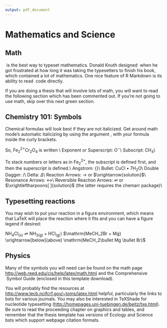 ```yaml
---
output: pdf_document
---
```


# Mathematics and Science

## Math

\TeX\ is the best way to typeset mathematics. Donald Knuth designed \TeX\ when he got frustrated at how long it was taking the typesetters to finish his book, which contained a lot of mathematics.  One nice feature of R Markdown is its ability to read \LaTeX\ code directly.

If you are doing a thesis that will involve lots of math, you will want to read the following section which has been commented out. If you're not going to use math, skip over this next green section.

<!--
% MATH and PHYSICS majors: Uncomment the following section
	$$\sum_{j=1}^n (\delta\theta_j)^2 \leq {{\beta_i^2}\over{\delta_i^2 + \rho_i^2}}
\left[ 2\rho_i^2 + {\delta_i^2\beta_i^2\over{\delta_i^2 + \rho_i^2}} \right] \equiv \omega_i^2
$$

From Informational Dynamics, we have the following (Dave Braden):

After {\it n} such encounters the posterior density for $\theta$ is

$$
\pi(\theta|X_1< y_1,\dots,X_n<y_n) \varpropto \pi(\theta) \prod_{i=1}^n\int_{-\infty}^{y_i}
   \exp\left(-{(x-\theta)^2\over{2\sigma^2}}\right)\ dx
$$

Another equation:

$$\det\left|\,\begin{matrix}%
c_0&c_1\hfill&c_2\hfill&\ldots&c_n\hfill\cr
c_1&c_2\hfill&c_3\hfill&\ldots&c_{n+1}\hfill\cr
c_2&c_3\hfill&c_4\hfill&\ldots&c_{n+2}\hfill\cr
\,\vdots\hfill&\,\vdots\hfill&
  \,\vdots\hfill&&\,\vdots\hfill\cr
c_n&c_{n+1}\hfill&c_{n+2}\hfill&\ldots&c_{2n}\hfill\cr
\end{matrix}\right|>0$$


Lapidus and Pindar, Numerical Solution of Partial Differential Equations in Science and
Engineering.  Page 54

$$
\int_t\left\{\sum_{j=1}^3 T_j \left({d\phi_j\over dt}+k\phi_j\right)-kT_e\right\}w_i(t)\ dt=0,
   \qquad\quad i=1,2,3.
$$

L\&P  Galerkin method weighting functions.  Page 55

$$
\sum_{j=1}^3 T_j\int_0^1\left\{{d\phi_j\over dt} + k\phi_j\right\} \phi_i\ dt
   = \int_{0}^1k\,T_e\phi_idt, \qquad i=1,2,3 $$

Another L\&P (p145)

$$
\int_{-1}^1\!\int_{-1}^1\!\int_{-1}^1 f\big(\xi,\eta,\zeta\big)
   = \sum_{k=1}^n\sum_{j=1}^n\sum_{i=1}^n w_i w_j w_k f\big( \xi,\eta,\zeta\big).
$$

Another L\&P (p126)

$$
\int_{A_e} (\,\cdot\,) dx dy = \int_{-1}^1\!\int_{-1}^1 (\,\cdot\,) \det[J] d\xi d\eta.
$$
-->

## Chemistry 101: Symbols

Chemical formulas will look best if they are not italicized. Get around math mode's automatic italicizing by using the argument \verb=$\mathrm{formula here}$=, with your formula inside the curly brackets.

So, $\mathrm{Fe_2^{2+}Cr_2O_4}$ is written \verb=$\mathrm{Fe_2^{2+}Cr_2O_4}$=\\
Exponent or Superscript: O$^{-}$\\
Subscript: CH$_{4}$\\

To stack numbers or letters as in $\mathrm{Fe_2^{2+}}$, the subscript is defined first, and then the superscript is defined.\\
Angstrom: {\AA}\\
Bullet: CuCl $\bullet$ 7H${_2}$O\\
Double Dagger: \ddag \/\\
Delta: $\Delta$\\
Reaction Arrows: $\longrightarrow$ or  $\xrightarrow{solution}$\\
Resonance Arrows: $\leftrightarrow$\\
Reversible Reaction Arrows: $\rightleftharpoons$ or $\xrightleftharpoons[ ]{solution}$ (the latter requires the chemarr package)\\


## Typesetting reactions

You may wish to put your reaction in a figure environment, which means that LaTeX will place the reaction where it fits and you can have a figure legend if desired:
\begin{figure}[htbp]
\begin{center}
$\mathrm{C_6H_{12}O_6  + 6O_2} \longrightarrow \mathrm{6CO_2 + 6H_2O}$
\caption{Combustion of glucose}
\label{combustion of glucose}
\end{center}
\end{figure}

\subsection{Other examples of reactions}
$\mathrm{NH_4Cl_{(s)}} \rightleftharpoons \mathrm{NH_{3(g)}+HCl_{(g)}}$\\
$\mathrm{MeCH_2Br + Mg} \xrightarrow[below]{above} \mathrm{MeCH_2\bullet Mg \bullet Br}$

## Physics

Many of the symbols you will need can be found on the math page <http://web.reed.edu/cis/help/latex/math.html> and the Comprehensive \LaTeX\ Symbol Guide (enclosed in this template download).

\section{Biology}
You will probably find the resources at <http://www.lecb.ncifcrf.gov/~toms/latex.html> helpful, particularly the links to bsts for various journals. You may also be interested in TeXShade for nucleotide typesetting (<http://homepages.uni-tuebingen.de/beitz/txe.html>).  Be sure to read the proceeding chapter on graphics and tables, and remember that the thesis template has versions of Ecology and Science bsts which support webpage citation formats.

